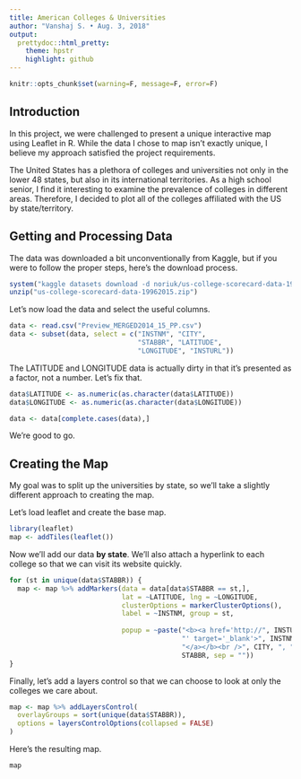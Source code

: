 ```yaml
---
title: American Colleges & Universities
author: "Vanshaj S. • Aug. 3, 2018"
output: 
  prettydoc::html_pretty:
    theme: hpstr
    highlight: github
---
```


```r
knitr::opts_chunk$set(warning=F, message=F, error=F)
```


## Introduction
In this project, we were challenged to present a unique interactive map using Leaflet in R. While the data I chose to map isn't exactly unique, I believe my approach satisfied the project requirements.

The United States has a plethora of colleges and universities not only in the lower 48 states, but also in its international territories. As a high school senior, I find it interesting to examine the prevalence of colleges in different areas. Therefore, I decided to plot all of the colleges affiliated with the US by state/territory.

## Getting and Processing Data
The data was downloaded a bit unconventionally from Kaggle, but if you were to follow the proper steps, here's the download process.

```r
system("kaggle datasets download -d noriuk/us-college-scorecard-data-19962015")
unzip("us-college-scorecard-data-19962015.zip")
```

Let's now load the data and select the useful columns.

```r
data <- read.csv("Preview_MERGED2014_15_PP.csv")
data <- subset(data, select = c("INSTNM", "CITY",
                                "STABBR", "LATITUDE",
                                "LONGITUDE", "INSTURL"))
```

The LATITUDE and LONGITUDE data is actually dirty in that it's presented as a factor, not a number. Let's fix that.

```r
data$LATITUDE <- as.numeric(as.character(data$LATITUDE))
data$LONGITUDE <- as.numeric(as.character(data$LONGITUDE))

data <- data[complete.cases(data),]
```

We're good to go.

## Creating the Map
My goal was to split up the universities by state, so we'll take a slightly different approach to creating the map.

Let's load leaflet and create the base map.

```r
library(leaflet)
map <- addTiles(leaflet())
```

Now we'll add our data **by state**. We'll also attach a hyperlink to each college so that we can visit its website quickly.

```r
for (st in unique(data$STABBR)) {
  map <- map %>% addMarkers(data = data[data$STABBR == st,],
                            lat = ~LATITUDE, lng = ~LONGITUDE,
                            clusterOptions = markerClusterOptions(),
                            label = ~INSTNM, group = st,
                            
                            popup = ~paste("<b><a href='http://", INSTURL,     # the university website
                                           "' target='_blank'>", INSTNM,       # opens in a new page.
                                           "</a></b><br />", CITY, ", ",       # the university city, st
                                           STABBR, sep = ""))                  # shows below it.
}
```

Finally, let's add a layers control so that we can choose to look at only the colleges we care about.

```r
map <- map %>% addLayersControl(
  overlayGroups = sort(unique(data$STABBR)),
  options = layersControlOptions(collapsed = FALSE)
)
```

Here's the resulting map.

```r
map
```


